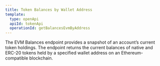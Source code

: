 ```yaml
---
title: Token Balances by Wallet Address
template:
  type: openApi
  apiId: tokenApi
  operationId: getBalancesEvmByAddress
---
```


The EVM Balances endpoint provides a snapshot of an account’s current token holdings. The endpoint returns the current balances of native and ERC-20 tokens held by a specified wallet address on an Ethereum-compatible blockchain.
